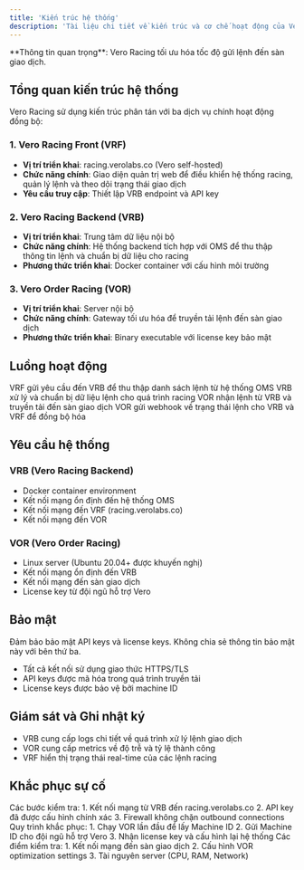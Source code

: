 ```yaml
---
title: 'Kiến trúc hệ thống'
description: 'Tài liệu chi tiết về kiến trúc và cơ chế hoạt động của Vero Racing'
---
```


<Info>
  **Thông tin quan trọng**: Vero Racing tối ưu hóa tốc độ gửi lệnh đến sàn giao dịch.
</Info>

## Tổng quan kiến trúc hệ thống

Vero Racing sử dụng kiến trúc phân tán với ba dịch vụ chính hoạt động đồng bộ:

### 1. Vero Racing Front (VRF)
- **Vị trí triển khai**: racing.verolabs.co (Vero self-hosted)
- **Chức năng chính**: Giao diện quản trị web để điều khiển hệ thống racing, quản lý lệnh và theo dõi trạng thái giao dịch
- **Yêu cầu truy cập**: Thiết lập VRB endpoint và API key

### 2. Vero Racing Backend (VRB)
- **Vị trí triển khai**: Trung tâm dữ liệu nội bộ
- **Chức năng chính**: Hệ thống backend tích hợp với OMS để thu thập thông tin lệnh và chuẩn bị dữ liệu cho racing
- **Phương thức triển khai**: Docker container với cấu hình môi trường

### 3. Vero Order Racing (VOR)
- **Vị trí triển khai**: Server nội bộ
- **Chức năng chính**: Gateway tối ưu hóa để truyền tải lệnh đến sàn giao dịch
- **Phương thức triển khai**: Binary executable với license key bảo mật

## Luồng hoạt động

<Steps>
  <Step title="Thu thập dữ liệu lệnh">
    VRF gửi yêu cầu đến VRB để thu thập danh sách lệnh từ hệ thống OMS
  </Step>
  <Step title="Xử lý và chuẩn bị dữ liệu">
    VRB xử lý và chuẩn bị dữ liệu lệnh cho quá trình racing
  </Step>
  <Step title="Truyền tải lệnh">
    VOR nhận lệnh từ VRB và truyền tải đến sàn giao dịch
  </Step>
  <Step title="Cập nhật trạng thái hệ thống">
    VOR gửi webhook về trạng thái lệnh cho VRB và VRF để đồng bộ hóa
  </Step>
</Steps>

## Yêu cầu hệ thống

### VRB (Vero Racing Backend)
- Docker container environment
- Kết nối mạng ổn định đến hệ thống OMS
- Kết nối mạng đến VRF (racing.verolabs.co)
- Kết nối mạng đến VOR

### VOR (Vero Order Racing)
- Linux server (Ubuntu 20.04+ được khuyến nghị)
- Kết nối mạng ổn định đến VRB
- Kết nối mạng đến sàn giao dịch
- License key từ đội ngũ hỗ trợ Vero

## Bảo mật

<Warning>
  Đảm bảo bảo mật API keys và license keys. Không chia sẻ thông tin bảo mật này với bên thứ ba.
</Warning>

- Tất cả kết nối sử dụng giao thức HTTPS/TLS
- API keys được mã hóa trong quá trình truyền tải
- License keys được bảo vệ bởi machine ID

## Giám sát và Ghi nhật ký

- VRB cung cấp logs chi tiết về quá trình xử lý lệnh giao dịch
- VOR cung cấp metrics về độ trễ và tỷ lệ thành công
- VRF hiển thị trạng thái real-time của các lệnh racing

## Khắc phục sự cố

<AccordionGroup>
  <Accordion title="VRB không kết nối được đến VRF">
    Các bước kiểm tra:
    1. Kết nối mạng từ VRB đến racing.verolabs.co
    2. API key đã được cấu hình chính xác
    3. Firewall không chặn outbound connections
  </Accordion>

  <Accordion title="VOR không nhận được license">
    Quy trình khắc phục:
    1. Chạy VOR lần đầu để lấy Machine ID
    2. Gửi Machine ID cho đội ngũ hỗ trợ Vero
    3. Nhận license key và cấu hình lại hệ thống
  </Accordion>

  <Accordion title="Hiệu suất racing thấp">
    Các điểm kiểm tra:
    1. Kết nối mạng đến sàn giao dịch
    2. Cấu hình VOR optimization settings
    3. Tài nguyên server (CPU, RAM, Network)
  </Accordion>
</AccordionGroup>
